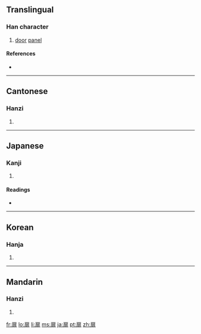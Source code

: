 ==Translingual==

===Han character===
{{Han char|rn=63|rad=戶|as=08|sn=12|four=3021<sub>1</sub>|canj=竹尸中一卜 (HSLMY), 戈尸中一卜 (ISLMY)}}

# [[door]] [[panel]]

====References====
* {{Han ref|kx=0416.190|dkj=11750|dj=0761.230|hdz=32264.080|uh=6249|ud=25161|bh=B476|bd=46198}}

----

==Cantonese==

===Hanzi===
{{yue-hanzi|jyut=|y=fei1}}

# {{defn|Cantonese}}

----

==Japanese==

===Kanji===
{{ja-kanji|grade=c|rs=戶08}}

# {{defn|Japanese}}

====Readings====
* {{ja-readings|on=[[ひ]] (hi)|kun=[[とびら]] (tobira)}}

----

==Korean==

===Hanja===
{{ko-hanja|hangeul=비|eumhun=|rv=bi|mr=pi|y=pi}}

# {{defn|Korean}}

----

==Mandarin==

===Hanzi===
{{cmn-hanzi|pin=[[fēi]] ([[fei1]])|wg=fei<sup>1</sup>}}

# {{defn|Mandarin}}

[[fr:扉]]
[[lo:扉]]
[[li:扉]]
[[ms:扉]]
[[ja:扉]]
[[pt:扉]]
[[zh:扉]]